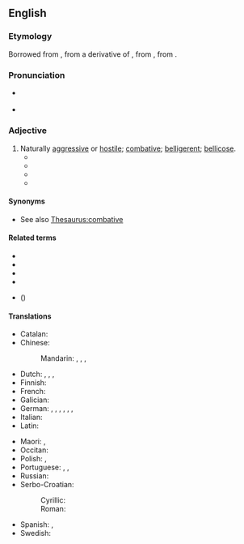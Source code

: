 ==English==

===Etymology===
{{PIE root|en|pewǵ}}
Borrowed from {{bor|en|la|-}}, from a derivative of {{m|la|pugnāx}}, from {{m|la|pugnō||I fight}}, from {{m|la|pugnus||fist}}.

===Pronunciation===
* {{a|UK|US}} {{IPA|/pʌɡˈneɪ.ʃəs/|lang=en}}
* {{rhymes|eɪʃəs|lang=en}}

===Adjective===
{{en-adj}}

# Naturally [[aggressive]] or [[hostile]]; [[combative]]; [[belligerent]]; [[bellicose]].
#* {{quote-book|lang=en|year=1858|author={{w|Anthony Trollope}}|title=Dr Thorne|chapter=3|passage=Not that the doctor was a bully, or even '''pugnacious''', in the usual sense of the word; he had no disposition to provoke a fight, no propense love of quarrelling.}}
#* {{quote-book|year=1904|author={{w|Jack London}}|title=The Sea Wolf|chapter=15|passage=As he made the demand he spat out a mouthful of blood and teeth and shoved his '''pugnacious''' face close to Oofty-Oofty.|lang=en}}
#* {{quote-book|year=2003|author={{w|Ken Follett}}|title=Hornet Flight|isbn=9780451210746|url=http://books.google.ca/books?id=cveoqrRNew0C&dq=pugnacious+subject%3A%22fiction%22&q=pugnacious#v=snippet&q=pugnacious&f=false|pages=249-250|passage=In the face of bad news Churchill normally became even more '''pugnacious''', always wanting to respond to defeat by going on the attack.|lang=en}}
#* {{quote-journal|lang=en|author=Oliver Brown|title=Oscar Pistorius jailed for five years – sport afforded no protection against his tragic fallibilities: Bladerunner's punishment for killing Reeva Steenkamp is but a frippery when set against the burden that her bereft parents, June and Barry, must carry &#91;print version: No room for sentimentality in this tragedy, 13 September 2014, p.&nbsp;S22&#93;|url=http://www.telegraph.co.uk/news/worldnews/oscar-pistorius/11089621/Oscar-Pistorius-jailed-for-five-years-sport-afforded-no-protection-against-his-tragic-fallibilities.html|work={{w|The Daily Telegraph}} (Sport)|date=21 October 2014|passage=[I]n the 575 days since [[w:Oscar Pistorius|[Oscar] Pistorius]] shot dead his girlfriend {{w|Reeva Steenkamp}}, there has been an unseemly scramble to construct revisionist histories, to identify evidence beneath that placid exterior of a '''pugnacious''', hair-trigger personality.}}

====Synonyms====
* See also [[Thesaurus:combative]]

====Related terms====
* {{l|en|impugn}}
* {{l|en|poniard}}
* {{l|en|pugilism}}
* {{l|en|pugnacity}}
* {{l|en|repugn}} ({{l|en|repugnant}})

====Translations====
{{trans-top|aggressive, belligerent}}
* Catalan: {{t|ca|pugnaç}}
* Chinese:
*: Mandarin: {{t|cmn|[[好戰]][[的]]|sc=Hani}}, {{t|cmn|[[好战]][[的]]|tr=hàozhàn de|sc=Hani}}, {{t|cmn|[[好鬥]][[的]]|sc=Hani}}, {{t|cmn|[[好斗]][[的]]|tr=hàodòu de|sc=Hani}}
* Dutch: {{t+|nl|strijdlustig}}, {{t+|nl|vechtlustig}}, {{t+|nl|vijandig}}, {{t+|nl|vijandig}}
* Finnish: {{t|fi|taistelunhaluinen}}
* French: {{t+|fr|pugnace}}
* Galician: {{t|gl|pugnaz}}
* German: {{t|de|kampflustig}}, {{t+|de|streitsüchtig}}, {{t|de|streitlustig}}, {{t|de|rauflustig}}, {{t+|de|kampfeslustig}}, {{t|de|kämpferisch}}, {{t+|de|aggressiv}}
* Italian: {{t+|it|pugnace}}
* Latin: {{t|la|pugnāx}}
{{trans-mid}}
* Maori: {{t|mi|pukungangare}}, {{t|mi|ririhau}}
* Occitan: {{t|oc|pugnaç}}
* Polish: {{t+|pl|wojowniczy}}, {{t+|pl|awanturniczy|m}}
* Portuguese: {{t|pt|pugnaz}}, {{t|pt|pugnace}}, {{t+|pt|belicoso}}
* Russian: {{t+|ru|драчли́вый}}
* Serbo-Croatian:
*: Cyrillic: {{t|sh|ратоборан}}
*: Roman: {{t+|sh|ratoboran}}
* Spanish: {{t+|es|pugnaz}}, {{t+|es|belicoso}}
* Swedish: {{t+|sv|stridslysten}}
{{trans-bottom}}